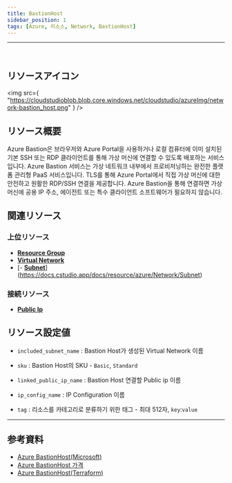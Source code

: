 ```yaml
---
title: BastionHost
sidebar_position: 1
tags: [Azure, 리소스, Network, BastionHost]
---
```


<hr />
<br />

## リソースアイコン

<img
    src={
        "https://cloudstudioblob.blob.core.windows.net/cloudstudio/azureImg/network-bastion_host.png"
    }
/>

## リソース概要

Azure Bastion은 브라우저와 Azure Portal을 사용하거나 로컬 컴퓨터에 이미 설치된 기본 SSH 또는 RDP 클라이언트를 통해 가상 머신에 연결할 수 있도록 배포하는 서비스입니다.
Azure Bastion 서비스는 가상 네트워크 내부에서 프로비저닝하는 완전한 플랫폼 관리형 PaaS 서비스입니다. TLS를 통해 Azure Portal에서 직접 가상 머신에 대한 안전하고 원활한 RDP/SSH 연결을 제공합니다.
Azure Bastion을 통해 연결하면 가상 머신에 공용 IP 주소, 에이전트 또는 특수 클라이언트 소프트웨어가 필요하지 않습니다.

## 関連リソース

### 上位リソース

-   [**Resource Group**](https://docs.cstudio.app/docs/resource/azure/Base/ResourceGroup)
-   [**Virtual Network**](https://docs.cstudio.app/docs/resource/azure/Network/VirtualNetwork)
-   [- [**Subnet**](https://docs.cstudio.app/docs/resource/azure/Network/Subnet)](https://docs.cstudio.app/docs/resource/azure/Network/Subnet)

### 接続リソース

-   [**Public Ip**](https://docs.cstudio.app/docs/resource/azure/Network/PublicIp)

## リソース設定値

-   `included_subnet_name` : Bastion Host가 생성된 Virtual Network 이름

-   `sku` : Bastion Host의 SKU - `Basic`, `Standard`

-   `linked_public_ip_name` : Bastion Host 연결할 Public ip 이름

-   `ip_config_name` : IP Configuration 이름

-   `tag` : 리소스를 카테고리로 분류하기 위한 태그 - 최대 512자, `key`:`value`

---

## 参考資料

-   [Azure BastionHost(Microsoft)](https://learn.microsoft.com/en-us/azure/bastion/bastion-overview)
-   [Azure BastionHost 가격](https://azure.microsoft.com/en-us/pricing/details/azure-bastion/)
-   [Azure BastionHost(Terraform)](https://registry.terraform.io/providers/hashicorp/azurerm/latest/docs/resources/bastion_host)

